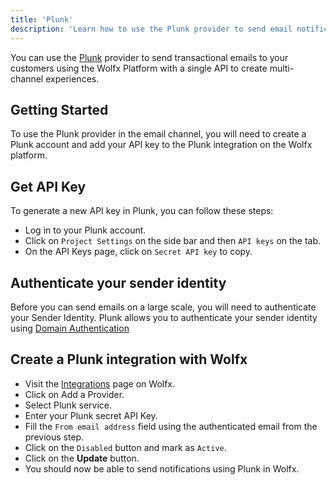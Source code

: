 ```yaml
---
title: 'Plunk'
description: 'Learn how to use the Plunk provider to send email notifications using Wolfx'
---
```


You can use the [Plunk](https://useplunk.com/) provider to send transactional emails to your customers using the Wolfx Platform with a single API to create multi-channel experiences.

## Getting Started

To use the Plunk provider in the email channel, you will need to create a Plunk account and add your API key to the Plunk integration on the Wolfx platform.

## Get API Key

To generate a new API key in Plunk, you can follow these steps:

- Log in to your Plunk account.
- Click on `Project Settings` on the side bar and then `API keys` on the tab.
- On the API Keys page, click on `Secret API key` to copy.

## Authenticate your sender identity

Before you can send emails on a large scale, you will need to authenticate your Sender Identity. Plunk allows you to authenticate your sender identity using [Domain Authentication](https://app.useplunk.com/settings/identity)

## Create a Plunk integration with Wolfx

- Visit the [Integrations](https://web.novu.co/integrations?utm_campaign=docs-plunk) page on Wolfx.
- Click on Add a Provider.
- Select Plunk service.
- Enter your Plunk secret API Key.
- Fill the `From email address` field using the authenticated email from the previous step.
- Click on the `Disabled` button and mark as `Active`.
- Click on the **Update** button.
- You should now be able to send notifications using Plunk in Wolfx.
